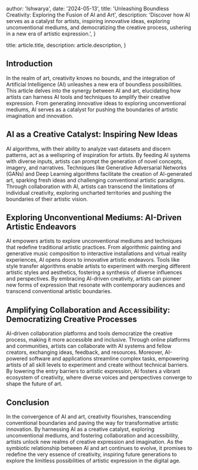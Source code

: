   author: 'Ishwarya',
  date: '2024-05-13',
  title: 'Unleashing Boundless Creativity: Exploring the Fusion of AI and Art',
  description:
    'Discover how AI serves as a catalyst for artists, inspiring innovative ideas, exploring unconventional mediums, and democratizing the creative process, ushering in a new era of artistic expression.',
}

  title: article.title,
  description: article.description,
}



## Introduction

In the realm of art, creativity knows no bounds, and the integration of Artificial Intelligence (AI)
unleashes a new era of boundless possibilities. This article delves into the synergy between AI and art,
elucidating how artists can harness AI tools and techniques to amplify their creative expression. 
From generating innovative ideas to exploring unconventional mediums, AI serves as a catalyst for pushing
the boundaries of artistic imagination and innovation.


## AI as a Creative Catalyst: Inspiring New Ideas
AI algorithms, with their ability to analyze vast datasets and discern patterns, 
act as a wellspring of inspiration for artists. By feeding AI systems with diverse inputs, 
artists can prompt the generation of novel concepts, imagery, and narratives. Techniques like 
Generative Adversarial Networks (GANs) and Deep Learning algorithms facilitate the creation of 
AI-generated art, sparking fresh ideas and challenging conventional artistic paradigms. Through
collaboration with AI, artists can transcend the limitations of individual creativity, exploring
uncharted territories and pushing the boundaries of their artistic vision.

## Exploring Unconventional Mediums: AI-Driven Artistic Endeavors
AI empowers artists to explore unconventional mediums and techniques that redefine traditional
artistic practices. From algorithmic painting and generative music composition to interactive
installations and virtual reality experiences, AI opens doors to innovative artistic endeavors. 
Tools like style transfer algorithms enable artists to experiment with merging different artistic
styles and aesthetics, fostering a synthesis of diverse influences and perspectives. By embracing 
AI-driven creativity, artists can pioneer new forms of expression that resonate with contemporary audiences
and transcend conventional artistic boundaries.

## Amplifying Collaboration and Accessibility: Democratizing Creative Processes
AI-driven collaboration platforms and tools democratize the creative process, making it more accessible
and inclusive. Through online platforms and communities, artists can collaborate with AI systems and fellow
creators, exchanging ideas, feedback, and resources. Moreover, AI-powered software and applications streamline
complex tasks, empowering artists of all skill levels to experiment and create without technical barriers. 
By lowering the entry barriers to artistic expression, AI fosters a vibrant ecosystem of creativity, where 
diverse voices and perspectives converge to shape the future of art.

## Conclusion
In the convergence of AI and art, creativity flourishes, transcending conventional boundaries and paving the way
for transformative artistic innovation. By harnessing AI as a creative catalyst, exploring unconventional mediums,
and fostering collaboration and accessibility, artists unlock new realms of creative expression and imagination. 
As the symbiotic relationship between AI and art continues to evolve, it promises to redefine the very essence of creativity,
inspiring future generations to explore the limitless possibilities of artistic expression in the digital age.